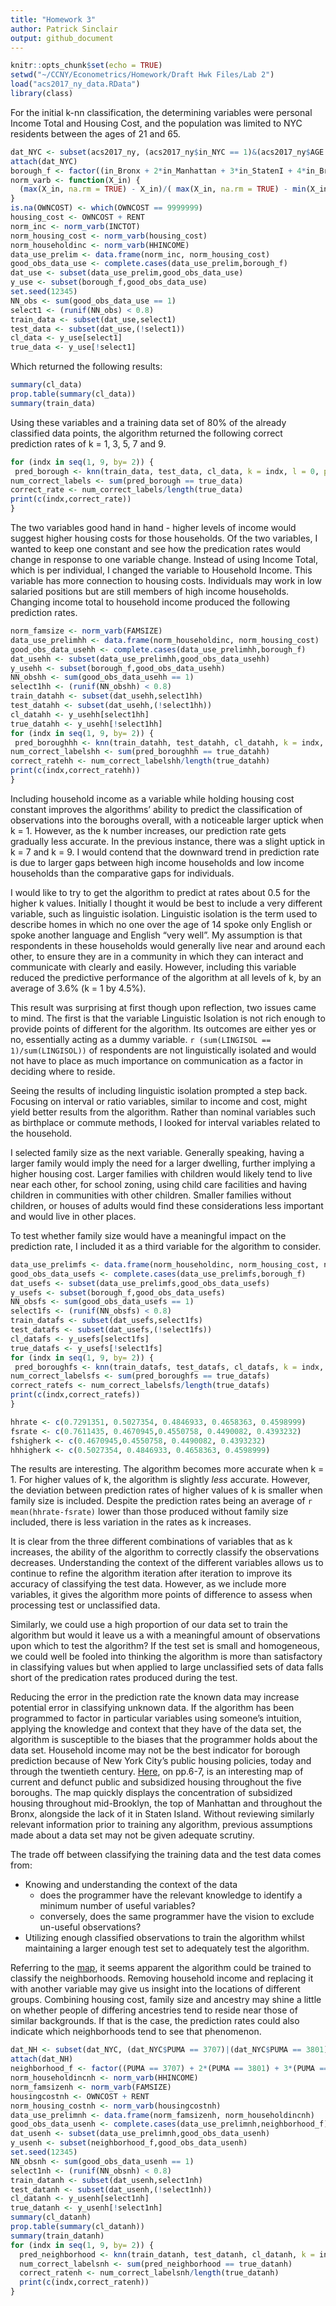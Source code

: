 ```yaml
---
title: "Homework 3"
author: Patrick Sinclair
output: github_document
---
```


```r
knitr::opts_chunk$set(echo = TRUE)
setwd("~/CCNY/Econometrics/Homework/Draft Hwk Files/Lab 2")
load("acs2017_ny_data.RData")
library(class)
```
For the initial k-nn classification, the determining variables were personal Income Total and Housing Cost, and the population was limited to NYC residents between the ages of 21 and 65.
 
```r
dat_NYC <- subset(acs2017_ny, (acs2017_ny$in_NYC == 1)&(acs2017_ny$AGE > 20) & (acs2017_ny$AGE < 66))
attach(dat_NYC)
borough_f <- factor((in_Bronx + 2*in_Manhattan + 3*in_StatenI + 4*in_Brooklyn + 5*in_Queens), levels=c(1,2,3,4,5),labels = c("Bronx","Manhattan","Staten Island","Brooklyn","Queens"))
norm_varb <- function(X_in) {
  (max(X_in, na.rm = TRUE) - X_in)/( max(X_in, na.rm = TRUE) - min(X_in, na.rm = TRUE) )
}
is.na(OWNCOST) <- which(OWNCOST == 9999999)
housing_cost <- OWNCOST + RENT
norm_inc <- norm_varb(INCTOT)
norm_housing_cost <- norm_varb(housing_cost)
norm_householdinc <- norm_varb(HHINCOME)
data_use_prelim <- data.frame(norm_inc, norm_housing_cost)
good_obs_data_use <- complete.cases(data_use_prelim,borough_f)
dat_use <- subset(data_use_prelim,good_obs_data_use)
y_use <- subset(borough_f,good_obs_data_use)
set.seed(12345)
NN_obs <- sum(good_obs_data_use == 1)
select1 <- (runif(NN_obs) < 0.8)
train_data <- subset(dat_use,select1)
test_data <- subset(dat_use,(!select1))
cl_data <- y_use[select1]
true_data <- y_use[!select1]
```
Which returned the following results:
```r
summary(cl_data)
prop.table(summary(cl_data))
summary(train_data)
```
Using these variables and a training data set of 80% of the already classified data points, the algorithm returned the following correct prediction rates of k = 1, 3, 5, 7 and 9.
```r
for (indx in seq(1, 9, by= 2)) {
 pred_borough <- knn(train_data, test_data, cl_data, k = indx, l = 0, prob = FALSE, use.all = TRUE)
num_correct_labels <- sum(pred_borough == true_data)
correct_rate <- num_correct_labels/length(true_data)
print(c(indx,correct_rate))
}
```

The two variables good hand in hand - higher levels of income would suggest higher housing costs for those households. Of the two variables, I wanted to keep one constant and see how the predication rates would change in response to one variable change. Instead of using Income Total, which is per individual, I changed the variable to Household Income. This variable has more connection to housing costs. Individuals may work in low salaried positions but are still members of high income households. Changing income total to household income produced the following prediction rates.  
```r
norm_famsize <- norm_varb(FAMSIZE)
data_use_prelimhh <- data.frame(norm_householdinc, norm_housing_cost)
good_obs_data_usehh <- complete.cases(data_use_prelimhh,borough_f)
dat_usehh <- subset(data_use_prelimhh,good_obs_data_usehh)
y_usehh <- subset(borough_f,good_obs_data_usehh)
NN_obshh <- sum(good_obs_data_usehh == 1)
select1hh <- (runif(NN_obshh) < 0.8)
train_datahh <- subset(dat_usehh,select1hh)
test_datahh <- subset(dat_usehh,(!select1hh))
cl_datahh <- y_usehh[select1hh]
true_datahh <- y_usehh[!select1hh]
for (indx in seq(1, 9, by= 2)) {
 pred_boroughhh <- knn(train_datahh, test_datahh, cl_datahh, k = indx, l = 0, prob = FALSE, use.all = TRUE)
num_correct_labelshh <- sum(pred_boroughhh == true_datahh)
correct_ratehh <- num_correct_labelshh/length(true_datahh)
print(c(indx,correct_ratehh))
}
```

Including household income as a variable while holding housing cost constant improves the algorithms' ability to predict the classification of observations into the boroughs overall, with a noticeable larger uptick when k = 1.  However, as the k number increases, our prediction rate gets gradually less accurate. In the previous instance, there was a slight uptick in k = 7 and k = 9. I would contend that the downward trend in prediction rate is due to larger gaps between high income households and low income households than the comparative gaps for individuals.  

I would like to try to get the algorithm to predict at rates about 0.5 for the higher k values. Initially I thought it would be best to include a very different variable, such as linguistic isolation. Linguistic isolation is the term used to describe homes in which no one over the age of 14 spoke only English or spoke another language and English "very well". My assumption is that respondents in these households would generally live near and around each other, to ensure they are in a community in which they can interact and communicate with clearly and easily. However, including this variable reduced the predictive performance of the algorithm at all levels of k, by an average of 3.6% (k = 1 by 4.5%).

This result was surprising at first though upon reflection, two issues came to mind. The first is that the variable Linguistic Isolation is not rich enough to provide points of different for the algorithm. Its outcomes are either yes or no, essentially acting as a dummy variable. `r (sum(LINGISOL == 1)/sum(LINGISOL))` of respondents are not linguistically isolated and would not have to place as much importance on communication as a factor in deciding where to reside.

Seeing the results of including linguistic isolation  prompted a step back. Focusing on interval or ratio variables, similar to income and cost, might yield better results from the algorithm. Rather than nominal variables such as birthplace or commute methods, I looked for interval variables related to the household. 

I selected family size as the next variable. Generally speaking, having a larger family would imply the need for a larger dwelling, further implying a higher housing cost. Larger families with children would likely tend to live near each other, for school zoning, using child care facilities and having children in communities with other children. Smaller families without children, or houses of adults would find these considerations less important and would live in other places.

To test whether family size would have a meaningful impact on the prediction rate, I included it as a third variable for the algorithm to consider.
```r
data_use_prelimfs <- data.frame(norm_householdinc, norm_housing_cost, norm_famsize)
good_obs_data_usefs <- complete.cases(data_use_prelimfs,borough_f)
dat_usefs <- subset(data_use_prelimfs,good_obs_data_usefs)
y_usefs <- subset(borough_f,good_obs_data_usefs)
NN_obsfs <- sum(good_obs_data_usefs == 1)
select1fs <- (runif(NN_obsfs) < 0.8)
train_datafs <- subset(dat_usefs,select1fs)
test_datafs <- subset(dat_usefs,(!select1fs))
cl_datafs <- y_usefs[select1fs]
true_datafs <- y_usefs[!select1fs]
for (indx in seq(1, 9, by= 2)) {
 pred_boroughfs <- knn(train_datafs, test_datafs, cl_datafs, k = indx, l = 0, prob = FALSE, use.all = TRUE)
num_correct_labelsfs <- sum(pred_boroughfs == true_datafs)
correct_ratefs <- num_correct_labelsfs/length(true_datafs)
print(c(indx,correct_ratefs))
}
```

```r
hhrate <- c(0.7291351, 0.5027354, 0.4846933, 0.4658363, 0.4598999)
fsrate <- c(0.7611435, 0.4670945,0.4550758, 0.4490082, 0.4393232)
fshigherk <- c(0.4670945,0.4550758, 0.4490082, 0.4393232)
hhhigherk <- c(0.5027354, 0.4846933, 0.4658363, 0.4598999)
```
The results are interesting. The algorithm becomes more accurate when k = 1. For higher values of k, the algorithm is slightly *less* accurate. However, the deviation between prediction rates of higher values of k is smaller when family size is included. Despite the prediction rates being an average of `r mean(hhrate-fsrate)` lower than those produced without family size included, there is less variation in the rates as k increases.

It is clear from the three different combinations of variables that as k increases, the ability of the algorithm to correctly classify the observations decreases. Understanding the context of the different variables allows us to continue to refine the algorithm iteration after iteration to improve its accuracy of classifying the test data. However, as we include more variables, it gives the algorithm more points of difference to assess when processing test or unclassified data.  

Similarly, we could use a high proportion of our data set to train the algorithm but would it leave us a with a meaningful amount of observations upon which to test the algorithm? If the test set is small and homogeneous, we could well be fooled into thinking the algorithm is more than satisfactory in classifying values but when applied to large unclassified sets of data falls short of the predication rates produced during the test.  

Reducing the error in the prediction rate the known data may increase potential error in classifying unknown data. If the algorithm has been programmed to factor in particular variables using someone's intuition, applying the knowledge and context that they have of the data set, the algorithm is susceptible to the biases that the programmer holds about the data set. Household income may not be the best indicator for borough prediction because of New York City's public housing policies, today and through the twentieth century.  [Here](http://assets.press.princeton.edu/chapters/i10548.pdf), on pp.6-7, is an interesting map of current and defunct public and subsidized housing throughout the five boroughs. The map quickly displays the concentration of subsidized housing throughout mid-Brooklyn, the top of Manhattan and throughout the Bronx, alongside the lack of it in Staten Island. Without reviewing similarly relevant information prior to training any algorithm, previous assumptions made about a data set may not be given adequate scrutiny. 

The trade off between classifying the training data and the test data comes from:  

* Knowing and understanding the context of the data
  * does the programmer have the relevant knowledge to identify a minimum number of useful variables?
  * conversely, does the same programmer have the vision to exclude un-useful observations?
  
* Utilizing enough classified observations to train the algorithm whilst maintaining a larger enough test set to adequately test the algorithm.

Referring to the [map](http://assets.press.princeton.edu/chapters/i10548.pdf), it seems apparent the algorithm could be trained to classify the neighborhoods. Removing household income and replacing it with another variable may give us insight into the locations of different groups. Combining housing cost, family size and ancestry may shine a little on whether people of differing ancestries tend to reside near those of similar backgrounds. If that is the case, the prediction rates could also indicate which neighborhoods tend to see that phenomenon.
```r
dat_NH <- subset(dat_NYC, (dat_NYC$PUMA == 3707)|(dat_NYC$PUMA == 3801)| (dat_NYC$PUMA == 4004)|(dat_NYC$PUMA == 4006)&(dat_NYC$AGE > 20) & (dat_NYC$AGE < 66))
attach(dat_NH)
neighborhood_f <- factor((PUMA == 3707) + 2*(PUMA == 3801) + 3*(PUMA == 4004) + 4*(PUMA == 4006), levels=c(1,2,3,4),labels = c("Morris Heights","Inwood","Fort Greene","Crown Heights"))
norm_householdincnh <- norm_varb(HHINCOME)
norm_famsizenh <- norm_varb(FAMSIZE)
housingcostnh <- OWNCOST + RENT
norm_housing_costnh <- norm_varb(housingcostnh)
data_use_prelimnh <- data.frame(norm_famsizenh, norm_householdincnh)
good_obs_data_usenh <- complete.cases(data_use_prelimnh,neighborhood_f)
dat_usenh <- subset(data_use_prelimnh,good_obs_data_usenh)
y_usenh <- subset(neighborhood_f,good_obs_data_usenh)
set.seed(12345)
NN_obsnh <- sum(good_obs_data_usenh == 1)
select1nh <- (runif(NN_obsnh) < 0.8)
train_datanh <- subset(dat_usenh,select1nh)
test_datanh <- subset(dat_usenh,(!select1nh))
cl_datanh <- y_usenh[select1nh]
true_datanh <- y_usenh[!select1nh]
summary(cl_datanh)
prop.table(summary(cl_datanh))
summary(train_datanh)
for (indx in seq(1, 9, by= 2)) {
  pred_neighborhood <- knn(train_datanh, test_datanh, cl_datanh, k = indx, l = 0, prob = FALSE, use.all = TRUE)
  num_correct_labelsnh <- sum(pred_neighborhood == true_datanh)
  correct_ratenh <- num_correct_labelsnh/length(true_datanh)
  print(c(indx,correct_ratenh))
}
```